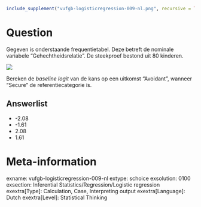 ```r
include_supplement("vufgb-logisticregression-009-nl.png", recursive = TRUE)
```

Question
========
Gegeven is onderstaande frequentietabel. Deze betreft de nominale variabele "Gehechtheidsrelatie". De steekproef bestond uit 80 kinderen. 

![](vufgb-logisticregression-009-nl.png)

Bereken de *baseline logit* van de kans op een uitkomst "Avoidant", wanneer "Secure" de referentiecategorie is.

Answerlist
----------
* -2.08
* -1.61
* 2.08
* 1.61

Meta-information
================
exname: vufgb-logisticregression-009-nl
extype: schoice
exsolution: 0100
exsection: Inferential Statistics/Regression/Logistic regression
exextra[Type]: Calculation, Case, Interpreting output
exextra[Language]: Dutch
exextra[Level]: Statistical Thinking
